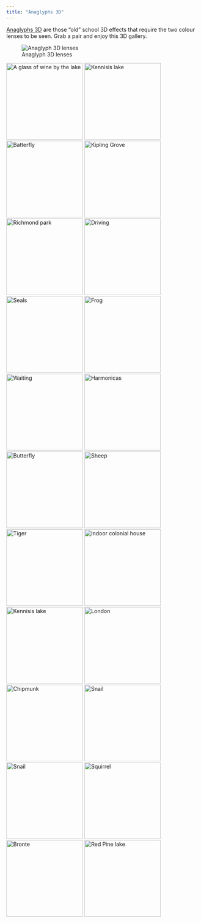 ```yaml
---
title: "Anaglyphs 3D"
---
```


[Anaglyphs 3D](https://en.wikipedia.org/wiki/Anaglyph_3D) are those "old" school 3D effects that require the two colour lenses to be seen. Grab a pair and enjoy this 3D gallery.

![Anaglyph 3D lenses](https://storage.googleapis.com/blogs_josa/creative/3D_lenses.png)


:::{.lightbox-gallery}
![A glass of wine by the lake](https://storage.googleapis.com/blogs_josa/creative/photos/anaglyph/alexandra_done.jpg){.lightbox width="200" group="my-gallery_1"}
![Kennisis lake](https://storage.googleapis.com/blogs_josa/creative/photos/anaglyph/boat_done.jpg){.lightbox width="200" group="my-gallery_1"}
![Batterfly](https://storage.googleapis.com/blogs_josa/creative/photos/anaglyph/butterfly_done.jpg){.lightbox width="200" group="my-gallery_1"}
![Kipling Grove](https://storage.googleapis.com/blogs_josa/creative/photos/anaglyph/cat_done.jpg){.lightbox width="200" group="my-gallery_1"}
![Richmond park](https://storage.googleapis.com/blogs_josa/creative/photos/anaglyph/deer_done.jpg){.lightbox width="200" group="my-gallery_1"}
![Driving](https://storage.googleapis.com/blogs_josa/creative/photos/anaglyph/driving_done.jpg){.lightbox width="200" group="my-gallery_1"}
![Seals](https://storage.googleapis.com/blogs_josa/creative/photos/anaglyph/DSCN2471-Edit.jpg){.lightbox width="200" group="my-gallery_1"}
![Frog](https://storage.googleapis.com/blogs_josa/creative/photos/anaglyph/frog_done.jpg){.lightbox width="200" group="my-gallery_1"}
![Waiting](https://storage.googleapis.com/blogs_josa/creative/photos/anaglyph/guy_done.jpg){.lightbox width="200" group="my-gallery_1"}
![Harmonicas](https://storage.googleapis.com/blogs_josa/creative/photos/anaglyph/harps_done.jpg){.lightbox width="200" group="my-gallery_1"}
![Butterfly](https://storage.googleapis.com/blogs_josa/creative/photos/anaglyph/IMG_2007-Edit.jpg){.lightbox width="200" group="my-gallery_1"}
![Sheep](https://storage.googleapis.com/blogs_josa/creative/photos/anaglyph/IMG_2169-Edit.jpg){.lightbox width="200" group="my-gallery_1"}
![Tiger](https://storage.googleapis.com/blogs_josa/creative/photos/anaglyph/IMG_2630.jpg){.lightbox width="200" group="my-gallery_1"}
![Indoor colonial house](https://storage.googleapis.com/blogs_josa/creative/photos/anaglyph/interior_done.jpg){.lightbox width="200" group="my-gallery_1"}
![Kennisis lake](https://storage.googleapis.com/blogs_josa/creative/photos/anaglyph/kayak_done.jpg){.lightbox width="200" group="my-gallery_1"}
![London](https://storage.googleapis.com/blogs_josa/creative/photos/anaglyph/london_done.jpg){.lightbox width="200" group="my-gallery_1"}
![Chipmunk](https://storage.googleapis.com/blogs_josa/creative/photos/anaglyph/monk_done.jpg){.lightbox width="200" group="my-gallery_1"}
![Snail](https://storage.googleapis.com/blogs_josa/creative/photos/anaglyph/snail_done.jpg){.lightbox width="200" group="my-gallery_1"}
![Snail](https://storage.googleapis.com/blogs_josa/creative/photos/anaglyph/snail00_done.jpg){.lightbox width="200" group="my-gallery_1"}
![Squirrel](https://storage.googleapis.com/blogs_josa/creative/photos/anaglyph/squirrel_done.jpg){.lightbox width="200" group="my-gallery_1"}
![Bronte](https://storage.googleapis.com/blogs_josa/creative/photos/anaglyph/Untitled-1.jpg){.lightbox width="200" group="my-gallery_1"}
![Red Pine lake](https://storage.googleapis.com/blogs_josa/creative/photos/anaglyph/us_done.jpg){.lightbox width="200" group="my-gallery_1"}
:::
